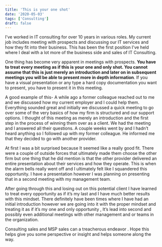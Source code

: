 ```yaml
---
title: 'This is your one shot'
date: '2020-05-03'
tags: ['Consulting']
draft: false
---
```

I've worked in IT consulting for over 10 years in various roles. My current job includes meeting with prospects and discussing our IT services and how they fit into their business. This has been the first position I've held where I deal with a lot more of the business side and sales of IT Consulting.  
  
One thing has become very apparent in meetings with prospects. **You have to treat every meeting as if this is your one and only shot. You cannot assume that this is just merely an introduction and later on in subsequent meetings you will be able to present more in depth information**. If you have a visual presentation or any type a hard copy documentation you want to present, you have to present it in this meeting.  
  
A good example of this- A while ago a former colleague reached out to me and we discussed how my current employer and I could help them. Everything sounded great and initially we discussed a quick meeting to go over some of the very basics of how my firm is structured and our support options. I thought of this meeting as merely an introduction and the first step in the process of winning them over as a client. We had the meeting and I answered all their questions. A couple weeks went by and I hadn’t heard anything so I followed up with my former colleague. He informed me that they decided to go with another provider.  
  
At first I was a bit surprised because It seemed like a really good fit. There were a couple of outside forces that ultimately made them choose the other firm but one thing that he did mention is that the other provider delivered an entire presentation about their services and how they operate. This is when the alarm bells really went off and I ultimately felt like I squandered this opportunity. I have a presentation however I was planning on presenting that in a second meeting with my management team.  
  
After going through this and losing out on this potential client I have learned to treat every opportunity as if it’s my last and I have much better results with this mindset. There definitely have been times where I have had an initial introduction however we are going into it with the proper mindset and treating it as if it’s my one and only opportunity , It’s lead into second and possibly even additional meetings with other management and or teams in the organization.  
  

Consulting sales and MSP sales can a treacherous endeavor . Hope this helps give you some perspective or insight and helps someone along the way.